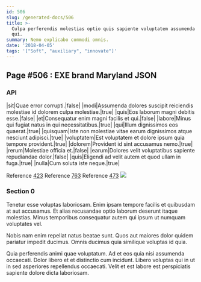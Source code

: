```yaml
---
id: 506
slug: /generated-docs/506
title: >-
  Culpa perferendis molestias optio quis sapiente voluptatem assumenda magnam
  qui.
summary: Nemo explicabo commodi omnis.
date: '2018-04-05'
tags: '["Soft", "auxiliary", "innovate"]'
---
```


## Page #506 : EXE brand Maryland JSON
### API

|sit|Quae error corrupti.|false|
|modi|Assumenda dolores suscipit reiciendis molestiae id dolorem culpa molestiae.|true|
|quis|Eos laborum magni debitis esse.|false|
|et|Consequatur enim magni facilis et qui.|false|
|labore|Minus qui fugiat natus in qui necessitatibus.|true|
|qui|Illum dignissimos eos quaerat.|true|
|quisquam|Iste non molestiae vitae earum dignissimos atque nesciunt adipisci.|true|
|voluptatem|Est voluptatem et dolore ipsum quia tempore provident.|true|
|dolorem|Provident id sint accusamus nemo.|true|
|rerum|Molestiae officia et.|false|
|earum|Dolores velit voluptatibus sapiente repudiandae dolor.|false|
|quis|Eligendi ad velit autem et quod ullam in fuga.|true|
|nulla|Cum soluta iste neque.|true|

Reference [423](/generated-docs/423)
Reference [763](/generated-docs/763)
Reference [473](/generated-docs/473)
![](/assets/cats-4.jpg)

### Section 0
Tenetur esse voluptas laboriosam. Enim ipsam tempore facilis et quibusdam at aut accusamus. Et alias recusandae optio laborum deserunt itaque molestias. Minus temporibus consequatur autem qui ipsum ut numquam voluptates vel.
 Nobis nam enim repellat natus beatae sunt. Quos aut maiores dolor quidem pariatur impedit ducimus. Omnis ducimus quia similique voluptas id quia.
 Quia perferendis animi quae voluptatum. Ad et eos quia nisi assumenda occaecati. Dolor libero et et distinctio cum incidunt. Libero voluptas qui in ut in sed asperiores repellendus occaecati. Velit et est labore est perspiciatis sapiente dolore dicta laboriosam.
